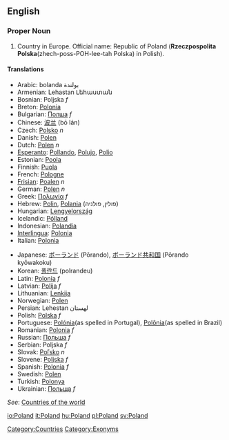 {{wikipedia}}
==English==

===Proper Noun===
# Country in Europe. Official name: Republic of Poland ('''Rzeczpospolita Polska'''(zhech-poss-POH-lee-tah Polska) in Polish).

====Translations====
{{top}}
*Arabic: bolanda بولندة
*Armenian: Lehastan Լեհաստան
*Bosnian: Poljska ''f''
*Breton: [[Polonia]]
*Bulgarian: [[Полша]] ''f''
*Chinese: [[波兰]] (bō lán)
*Czech: [[Polsko]] ''n''
*Danish: [[Polen]]
*Dutch: [[Polen]] ''n''
*[[Esperanto]]: [[Pollando]], [[Polujo]], [[Polio]]
*Estonian: [[Poola]]
*Finnish: [[Puola]]
*French: [[Pologne]]
*[[Frisian]]: [[Poalen]] ''n''
*German: [[Polen]] ''n''
*Greek: [[Πολωνία]] ''f''
*Hebrew: [[Polin]], [[Polania]] (פולין, פולניה)
*Hungarian: [[Lengyelország]]
*Icelandic: [[Pólland]]
*Indonesian: [[Polandia]]
*[[Interlingua]]: [[Polonia]]
*Italian: [[Polonia]]
{{mid}}
*Japanese: [[ポーランド]] (Pōrando), [[ポーランド共和国]] (Pōrando kyōwakoku)
*Korean: [[폴란드]] (polrandeu)
*Latin: [[Polonia]] ''f''
*Latvian: [[Polija]] ''f''
*Lithuanian: [[Lenkija]]
*Norwegian: [[Polen]]
*Persian: Lehestan لهستان
*Polish: [[Polska]] ''f''
*Portuguese: [[Polónia]](as spelled in Portugal), [[Polônia]](as spelled in Brazil)
*Romanian: [[Polonia]] ''f''
*Russian: [[Польша]] ''f''
*Serbian: Poljska ''f''
*Slovak: [[Poľsko]] ''n''
*Slovene: [[Poljska]] ''f''
*Spanish: [[Polonia]] ''f''
*Swedish: [[Polen]]
*Turkish: [[Polonya]]
*Ukrainian: [[Польща]] ''f''
{{bottom}}
''See'': [[Countries of the world]]

[[Category:Countries]]
[[Category:Exonyms]]

[[io:Poland]]
[[it:Poland]]
[[hu:Poland]]
[[pl:Poland]]
[[sv:Poland]]